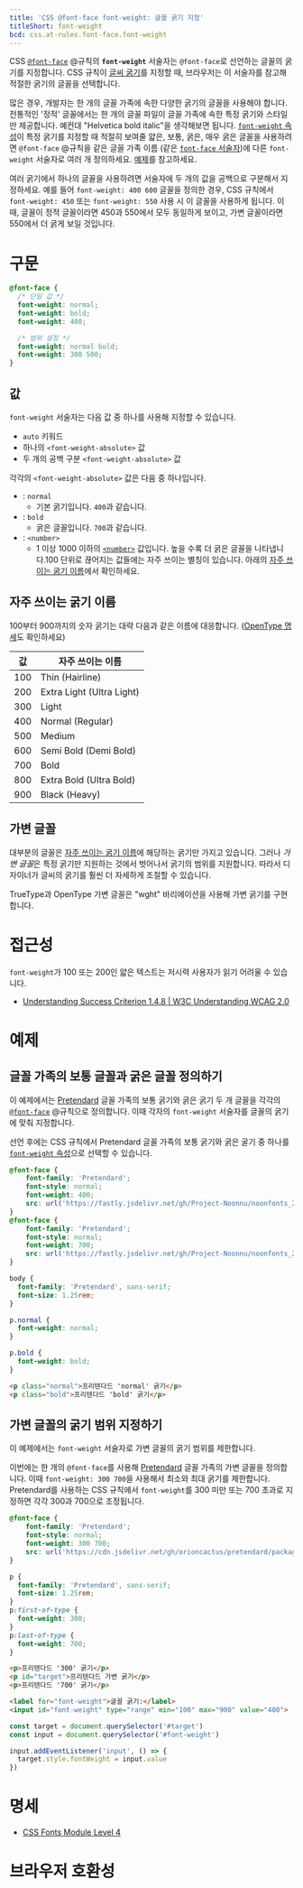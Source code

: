 ```yaml
---
title: 'CSS @font-face font-weight: 글꼴 굵기 지정'
titleShort: font-weight
bcd: css.at-rules.font-face.font-weight
---
```


CSS [`@font-face`] @규칙의 **`font-weight`** 서술자는 `@font-face`로 선언하는 글꼴의 굵기를 지정합니다. CSS 규칙이 [글씨 굵기][`font-weight`]를 지정할 때, 브라우저는 이 서술자를 참고해 적절한 굵기의 글꼴을 선택합니다.

많은 경우, 개발자는 한 개의 글꼴 가족에 속한 다양한 굵기의 글꼴을 사용해야 합니다. 전통적인 '정적' 글꼴에서는 한 개의 글꼴 파일이 글꼴 가족에 속한 특정 굵기와 스타일만 제공합니다. 예컨대 "Helvetica bold italic"을 생각해보면 됩니다. [`font-weight` 속성][`font-weight`]이 특정 굵기를 지정할 때 적절히 보여줄 얇은, 보통, 굵은, 매우 굵은 글꼴을 사용하려면 `@font-face` @규칙을 같은 글꼴 가족 이름 (같은 [`font-face` 서술자][`font-face`])에 다른 `font-weight` 서술자로 여러 개 정의하세요. [예제](#예제)를 참고하세요.

여러 굵기에서 하나의 글꼴을 사용하려면 서술자에 두 개의 값을 공백으로 구분해서 지정하세요. 예를 들어 `font-weight: 400 600` 글꼴을 정의한 경우, CSS 규칙에서 `font-weight: 450` 또는 `font-weight: 550` 사용 시 이 글꼴을 사용하게 됩니다. 이때, 글꼴이 정적 글꼴이라면 450과 550에서 모두 동일하게 보이고, 가변 글꼴이라면 550에서 더 굵게 보일 것입니다.

# 구문

```css
@font-face {
  /* 단일 값 */
  font-weight: normal;
  font-weight: bold;
  font-weight: 400;

  /* 범위 설정 */
  font-weight: normal bold;
  font-weight: 300 500;
}
```

## 값

`font-weight` 서술자는 다음 값 중 하나를 사용해 지정할 수 있습니다.

- `auto` 키워드
- 하나의 `<font-weight-absolute>` 값
- 두 개의 공백 구분 `<font-weight-absolute>` 값

각각의 `<font-weight-absolute>` 값은 다음 중 하나입니다.

- : `normal`
  - 기본 굵기입니다. `400`과 같습니다.
- : `bold`
  - 굵은 글꼴입니다. `700`과 같습니다.
- : `<number>`
  - 1 이상 1000 이하의 [`<number>`] 값입니다. 높을 수록 더 굵은 글꼴을 나타냅니다.100 단위로 끊어지는 값들에는 자주 쓰이는 별칭이 있습니다. 아래의 [자주 쓰이는 굵기 이름](#자주-쓰이는-굵기-이름)에서 확인하세요.

## 자주 쓰이는 굵기 이름

100부터 900까지의 숫자 굵기는 대략 다음과 같은 이름에 대응합니다. ([OpenType 명세](https://docs.microsoft.com/en-us/typography/opentype/spec/os2#usweightclass)도 확인하세요)

| 값  | 자주 쓰이는 이름          |
| --- | ------------------------- |
| 100 | Thin (Hairline)           |
| 200 | Extra Light (Ultra Light) |
| 300 | Light                     |
| 400 | Normal (Regular)          |
| 500 | Medium                    |
| 600 | Semi Bold (Demi Bold)     |
| 700 | Bold                      |
| 800 | Extra Bold (Ultra Bold)   |
| 900 | Black (Heavy)             |

## 가변 글꼴

대부분의 글꼴은 [자주 쓰이는 굵기 이름](#자주-쓰이는-굵기-이름)에 해당하는 굵기만 가지고 있습니다. 그러나 *가변 글꼴*은 특정 굵기만 지원하는 것에서 벗어나서 굵기의 범위를 지원합니다. 따라서 디자이너가 글씨의 굵기를 훨씬 더 자세하게 조절할 수 있습니다.

TrueType과 OpenType 가변 글꼴은 "wght" 바리에이션을 사용해 가변 굵기를 구현합니다.

# 접근성

`font-weight`가 100 또는 200인 얇은 텍스트는 저시력 사용자가 읽기 어려울 수 있습니다.

- [Understanding Success Criterion 1.4.8 | W3C Understanding WCAG 2.0](https://www.w3.org/TR/UNDERSTANDING-WCAG20/visual-audio-contrast-visual-presentation.html)

# 예제

## 글꼴 가족의 보통 글꼴과 굵은 글꼴 정의하기

이 예제에서는 [Pretendard](https://cactus.tistory.com/306) 글꼴 가족의 보통 굵기와 굵은 굵기 두 개 글꼴을 각각의 [`@font-face`] @규칙으로 정의합니다. 이때 각자의 `font-weight` 서술자를 글꼴의 굵기에 맞춰 지정합니다.

선언 후에는 CSS 규칙에서 Pretendard 글꼴 가족의 보통 굵기와 굵은 굴기 중 하나를 [`font-weight` 속성][`font-weight`]으로 선택할 수 있습니다.

```css hidden name=example
@font-face {
    font-family: 'Pretendard';
    font-style: normal;
    font-weight: 400;
    src: url('https://fastly.jsdelivr.net/gh/Project-Noonnu/noonfonts_2107@1.1/Pretendard-Regular.woff') format('woff');
}
@font-face {
    font-family: 'Pretendard';
    font-style: normal;
    font-weight: 700;
    src: url('https://fastly.jsdelivr.net/gh/Project-Noonnu/noonfonts_2107@1.1/Pretendard-Bold.woff') format('woff');
}

body {
  font-family: 'Pretendard', sans-serif;
  font-size: 1.25rem;
}

p.normal {
  font-weight: normal;
}

p.bold {
  font-weight: bold;
}
```

```html hidden name=example
<p class="normal">프리텐다드 'normal' 굵기</p>
<p class="bold">프리텐다드 'bold' 굵기</p>
```

<LiveExample name="example" height={360} lang="css" />

## 가변 글꼴의 굵기 범위 지정하기

이 예제에서는 `font-weight` 서술자로 가변 글꼴의 굵기 범위를 제한합니다.

이번에는 한 개의 `@font-face`를 사용해 [Pretendard](https://cactus.tistory.com/306) 글꼴 가족의 가변 글꼴을 정의합니다. 이때 `font-weight: 300 700`을 사용해서 최소와 최대 굵기를 제한합니다. Pretendard를 사용하는 CSS 규칙에서 `font-weight`를 300 미만 또는 700 초과로 지정하면 각각 300과 700으로 조정됩니다.

```css hidden name=variable
@font-face {
    font-family: 'Pretendard';
    font-style: normal;
    font-weight: 300 700;
    src: url('https://cdn.jsdelivr.net/gh/orioncactus/pretendard/packages/pretendard/dist/web/variable/woff2/PretendardVariable.woff2') format('woff2');
}

p {
  font-family: 'Pretendard', sans-serif;
  font-size: 1.25rem;
}
p:first-of-type {
  font-weight: 300;
}
p:last-of-type {
  font-weight: 700;
}
```

```html hidden name=variable
<p>프리텐다드 '300' 굵기</p>
<p id="target">프리텐다드 가변 굵기</p>
<p>프리텐다드 '700' 굵기</p>

<label for="font-weight">글꼴 굵기:</label>
<input id="font-weight" type="range" min="100" max="900" value="400">
```

```js hidden name=variable
const target = document.querySelector('#target')
const input = document.querySelector('#font-weight')

input.addEventListener('input', () => {
  target.style.fontWeight = input.value
})
```

<LiveExample name="variable" height={360} lang="css" />

# 명세

- [CSS Fonts Module Level 4](https://drafts.csswg.org/css-fonts/#font-prop-desc)

# 브라우저 호환성

<BrowserCompat data={props.bcd} />

[`@font-face`]: ../@font-face
[`<number>`]: ../number
[`font-face`]: ./font-face
[`font-weight`]: ../font-weight
